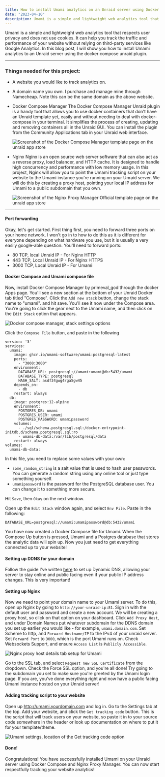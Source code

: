 ```yaml
---
title: How to install Umami analytics on an Unraid server using Docker Compose and Nginx
date: "2023-04-10"
description: Umami is a simple and lightweight web analytics tool that respects user privacy and does not use cookies, making it a great alternative to third-party services like Google Analytics. Let me help you install Umami to your Unraid server using Docker Compose and Nginx - You won't be dissapointed!
---
```


Umami is a simple and lightweight web analytics tool that respects user privacy and does not use cookies. It can help you track the traffic and performance of your website without relying on third-party services like Google Analytics. In this blog post, I will show you how to install Umami analytics to an Unraid server using the docker compose unraid plugin.

---

### Things needed for this project:

- A website you would like to track analytics on.
- A domain name you own. I purchase and manage mine through Namecheap. Note this can be the same domain as the above website.
- Docker Compose Manager
  The Docker Compose Manager Unraid plugin is a handy tool that allows you to use docker containers that don't have an Unraid template yet, easily and without needing to deal with docker-compose in your terminal. It simplifies the process of creating, updating and removing containers all in the Unraid GUI. You can install the plugin from the Community Applications tab in your Unraid web interface.

  ![Screenshot of the Docker Compose Manager template page on the unraid app store](/images/umami/docker-compose-manager-app-page.png)

- Nginx
  Nginx is an open source web server software that can also act as a reverse proxy, load balancer, and HTTP cache. It is designed to handle high concurrency and performance with low memory usage. In this project, Nginx will allow you to point the Umami tracking script on your website to the Umami instance you're running on your Unraid server. We will do this by creating a proxy host, pointing your local IP address for Umami to a public subdomain that you own.

  ![Screenshot of the Nginx Proxy Manager Official template page on the unraid app store](/images/umami/nginx-proxy-manager-official-app-page.png)

---

#### Port forwarding

Okay, let's get started. First thing first, you need to forward three ports on your home network. I won't go in to how to do this as it is different for everyone depending on what hardware you use, but it is usually a very easily google-able question. You'll need to forward ports:

- 80 TCP, local Unraid IP - For Nginx HTTP
- 443 TCP, Local Unraid IP - For Nginx HTTPS
- 3000 TCP, Local Unraid IP - For Umami

#### Docker Compose and Umami compose file

Now, install Docker Compose Manager by primeval_god through the docker Apps page. You'll see a new section at the bottom of your Unraid Docker tab titled "Compose". Click the `Add new stack` button, change the stack name to "umami". and hit save. You'll see it now under the Compose area. You're going to click the gear next to the Umami name, and then click on the `Edit Stack` option that appears.

![Docker compose manager, stack settings options](/images/umami/umami-compose-options.png)

Click the `Compose File` button, and paste in the following

```yaml:compose file
version: '3'
services:
  umami:
    image: ghcr.io/umami-software/umami:postgresql-latest
    ports:
      - "3000:3000"
    environment:
      DATABASE_URL: postgresql://umami:umami@db:5432/umami
      DATABASE_TYPE: postgresql
      HASH_SALT: asdf34gwg4rgaSgw45
    depends_on:
      - db
    restart: always
  db:
    image: postgres:12-alpine
    environment:
      POSTGRES_DB: umami
      POSTGRES_USER: umami
      POSTGRES_PASSWORD: umamipassword
    volumes:
      - ./sql/schema.postgresql.sql:/docker-entrypoint-initdb.d/schema.postgresql.sql:ro
      - umami-db-data:/var/lib/postgresql/data
    restart: always
volumes:
  umami-db-data:
```

In this file, you need to replace some values with your own:

- `some_random_string` is a salt value that is used to hash user passwords. You can generate a random string using any online tool or just type something yourself.
- `umamipassword` is the password for the PostgreSQL database user. You can change it to something more secure.

Hit `Save`, then `Okay` on the next window.

Open up the `Edit Stack` window again, and select `Env File`. Paste in the following:

`DATABASE_URL=postgresql://umami:umamipassword@db:5432/umami`

You have now created a Docker Compose file for Umami. When the Compose Up button is pressed, Umami and a Postgres database that stores the analytic data will spin up. Now you just need to get everything connected up to your website!

#### Setting up DDNS for your domain

Follow the guide I've written [here](/blog/setting-up-dynamic-dns-on-namecheap-using-ddclient-on-an-unraid-server) to set up Dynamic DNS, allowing your server to stay online and public facing even if your public IP address changes. This is very important!

#### Setting up Nginx

Now we need to point your domain name to your Umami server. To do this, open up Nginx by going to `http://your-unraid-ip:81`. Sign in with the default user and password and create a new account. We will be creating a proxy host, so click on that option on your dashboard. Click `Add Proxy Host`, and under Domain Names put whatever subdomain for the DDNS domain you set up earlier you would like - for example, `umami.domain.com`. Set Scheme to http, and `Forward Hostname/IP` to the IPv4 of your unraid server. Set `Forward Port` to `3000`, which is the port Umami runs on. Check Websockets Support, and ensure `Access List` is `Publicly Accessible`.

![Nginx proxy host details tab setup for Umami](/images/umami/nginx-proxy-host-details-tab.png)

Go to the SSL tab, and select `Request new SSL Certificate` from the dropdown. Check the Force SSL option, and you're all done! Try going to the subdomain you set to make sure you're greeted by the Umami login page. If you are, you've done everything right and now have a public facing Umami instance hosted on your Unraid server!

#### Adding tracking script to your website

Open up http://umami.yourdomain.com and log in. Go to the Settings tab at the top. Add your website, and click the `Get tracking code` button. This is the script that will track users on your website, so paste it in to your source code somewhere in the header or look up documentation on where to put it for your template/theme.

![Umami settings, location of the Get tracking code option](/images/umami/umami-get-tracking-code.png)

#### Done!

Congratulations! You have successfully installed Umami on your Unraid server using Docker Compose and Nginx Proxy Manager. You can now start respectfully tracking your website analytics!
